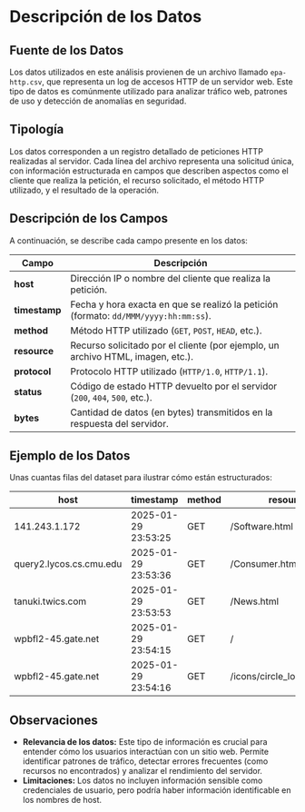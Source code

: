 # Descripción de los Datos

## Fuente de los Datos
Los datos utilizados en este análisis provienen de un archivo llamado `epa-http.csv`, que representa un log de accesos HTTP de un servidor web. Este tipo de datos es comúnmente utilizado para analizar tráfico web, patrones de uso y detección de anomalías en seguridad.

## Tipología
Los datos corresponden a un registro detallado de peticiones HTTP realizadas al servidor. Cada línea del archivo representa una solicitud única, con información estructurada en campos que describen aspectos como el cliente que realiza la petición, el recurso solicitado, el método HTTP utilizado, y el resultado de la operación.

## Descripción de los Campos
A continuación, se describe cada campo presente en los datos:

| **Campo**       | **Descripción**                                                                 |
|------------------|---------------------------------------------------------------------------------|
| **host**         | Dirección IP o nombre del cliente que realiza la petición.                     |
| **timestamp**    | Fecha y hora exacta en que se realizó la petición (formato: `dd/MMM/yyyy:hh:mm:ss`). |
| **method**       | Método HTTP utilizado (`GET`, `POST`, `HEAD`, etc.).                           |
| **resource**     | Recurso solicitado por el cliente (por ejemplo, un archivo HTML, imagen, etc.).|
| **protocol**     | Protocolo HTTP utilizado (`HTTP/1.0`, `HTTP/1.1`).                             |
| **status**       | Código de estado HTTP devuelto por el servidor (`200`, `404`, `500`, etc.).    |
| **bytes**        | Cantidad de datos (en bytes) transmitidos en la respuesta del servidor.        |

## Ejemplo de los Datos
Unas cuantas filas del dataset para ilustrar cómo están estructurados:

| **host**             | **timestamp**         | **method** | **resource**                   | **protocol** | **status** | **bytes** |
|-----------------------|-----------------------|------------|---------------------------------|--------------|------------|-----------|
| 141.243.1.172         | 2025-01-29 23:53:25  | GET        | /Software.html                 | HTTP/1.0     | 200        | 1497      |
| query2.lycos.cs.cmu.edu | 2025-01-29 23:53:36 | GET        | /Consumer.html                 | HTTP/1.0     | 200        | 1325      |
| tanuki.twics.com      | 2025-01-29 23:53:53  | GET        | /News.html                     | HTTP/1.0     | 200        | 1014      |
| wpbfl2-45.gate.net    | 2025-01-29 23:54:15  | GET        | /                             | HTTP/1.0     | 200        | 4889      |
| wpbfl2-45.gate.net    | 2025-01-29 23:54:16  | GET        | /icons/circle_logo_small.gif   | HTTP/1.0     | 200        | 2624      |

## Observaciones
- **Relevancia de los datos:** Este tipo de información es crucial para entender cómo los usuarios interactúan con un sitio web. Permite identificar patrones de tráfico, detectar errores frecuentes (como recursos no encontrados) y analizar el rendimiento del servidor.
- **Limitaciones:** Los datos no incluyen información sensible como credenciales de usuario, pero podría haber información identificable en los nombres de host.

